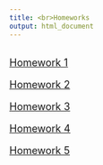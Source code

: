 ```yaml
---
title: <br>Homeworks
output: html_document
---
```

<br>
 <font size="4">[Homework 1](content/230hw1.html)

<font size="4">[Homework 2](content/230hw2.html)

<font size="4">[Homework 3](content/230hw3.html)

<font size="4">[Homework 4](content/230hw4.html)

<font size="4">[Homework 5](content/230hw5.html)
